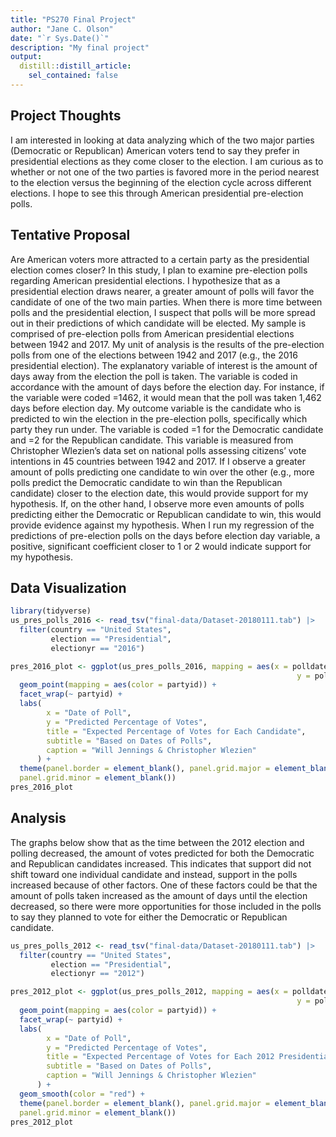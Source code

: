 ```yaml
---
title: "PS270 Final Project"
author: "Jane C. Olson"
date: "`r Sys.Date()`"
description: "My final project"
output:
  distill::distill_article:
    sel_contained: false
---
```


## Project Thoughts

I am interested in looking at data analyzing which of the two major parties (Democratic or Republican) American voters tend to say they prefer in presidential elections as they come closer to the election. I am curious as to whether or not one of the two parties is favored more in the period nearest to the election versus the beginning of the election cycle across different elections. I hope to see this through American presidential pre-election polls.

## Tentative Proposal

Are American voters more attracted to a certain party as the presidential election comes closer? In this study, I plan to examine pre-election polls regarding American presidential elections. I hypothesize that as a presidential election draws nearer, a greater amount of polls will favor the candidate of one of the two main parties. When there is more time between polls and the presidential election, I suspect that polls will be more spread out in their predictions of which candidate will be elected. My sample is comprised of pre-election polls from American presidential elections between 1942 and 2017. My unit of analysis is the results of the pre-election polls from one of the elections between 1942 and 2017 (e.g., the 2016 presidential election). The explanatory variable of interest is the amount of days away from the election the poll is taken. The variable is coded in accordance with the amount of days before the election day. For instance, if the variable were coded =1462, it would mean that the poll was taken 1,462 days before election day. My outcome variable is the candidate who is predicted to win the election in the pre-election polls, specifically which party they run under. The variable is coded =1 for the Democratic candidate and =2 for the Republican candidate. This variable is measured from Christopher Wlezien's data set on national polls assessing citizens' vote intentions in 45 countries between 1942 and 2017. If I observe a greater amount of polls predicting one candidate to win over the other (e.g., more polls predict the Democratic candidate to win than the Republican candidate) closer to the election date, this would provide support for my hypothesis. If, on the other hand, I observe more even amounts of polls predicting either the Democratic or Republican candidate to win, this would provide evidence against my hypothesis. When I run my regression of the predictions of pre-election polls on the days before election day variable, a positive, significant coefficient closer to 1 or 2 would indicate support for my hypothesis.

## Data Visualization

```r
library(tidyverse)
us_pres_polls_2016 <- read_tsv("final-data/Dataset-20180111.tab") |>
  filter(country == "United States",
         election == "Presidential",
         electionyr == "2016")

pres_2016_plot <- ggplot(us_pres_polls_2016, mapping = aes(x = polldate,
                                                                y = poll_)) +
  geom_point(mapping = aes(color = partyid)) +
  facet_wrap(~ partyid) +
  labs(
        x = "Date of Poll",
        y = "Predicted Percentage of Votes",
        title = "Expected Percentage of Votes for Each Candidate",
        subtitle = "Based on Dates of Polls",
        caption = "Will Jennings & Christopher Wlezien"
      ) +
  theme(panel.border = element_blank(), panel.grid.major = element_blank(),
  panel.grid.minor = element_blank())
pres_2016_plot
```

## Analysis

The graphs below show that as the time between the 2012 election and polling decreased, the amount of votes predicted for both the Democratic and Republican candidates increased. This indicates that support did not shift toward one individual candidate and instead, support in the polls increased because of other factors. One of these factors could be that the amount of polls taken increased as the amount of days until the election decreased, so there were more opportunities for those included in the polls to say they planned to vote for either the Democratic or Republican candidate.

```r
us_pres_polls_2012 <- read_tsv("final-data/Dataset-20180111.tab") |>
  filter(country == "United States",
         election == "Presidential",
         electionyr == "2012")

pres_2012_plot <- ggplot(us_pres_polls_2012, mapping = aes(x = polldate,
                                                                y = poll_)) +
  geom_point(mapping = aes(color = partyid)) +
  facet_wrap(~ partyid) +
  labs(
        x = "Date of Poll",
        y = "Predicted Percentage of Votes",
        title = "Expected Percentage of Votes for Each 2012 Presidential Candidate",
        subtitle = "Based on Dates of Polls",
        caption = "Will Jennings & Christopher Wlezien"
      ) +
  geom_smooth(color = "red") +
  theme(panel.border = element_blank(), panel.grid.major = element_blank(),
  panel.grid.minor = element_blank())
pres_2012_plot
```







